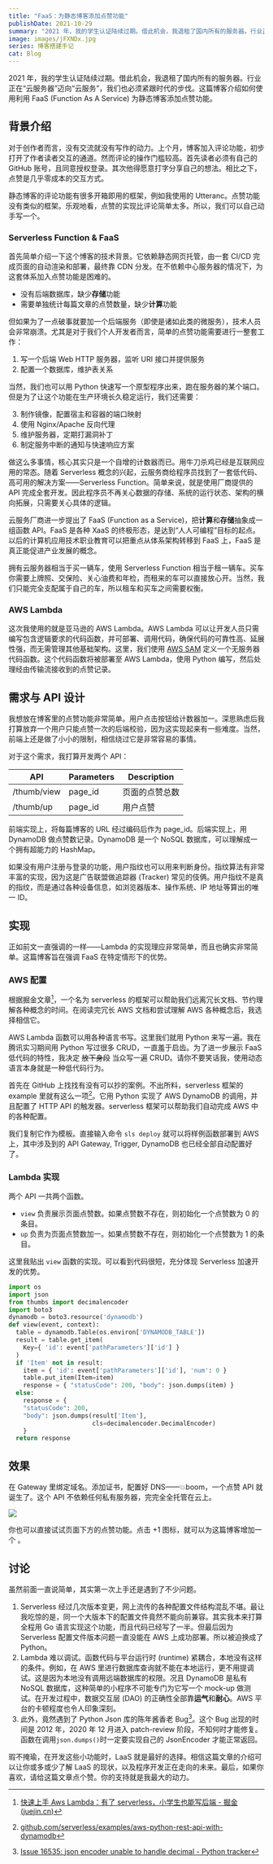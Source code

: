 ```yaml
---
title: "FaaS：为静态博客添加点赞功能"
publishDate: 2021-10-29
summary: "2021 年，我的学生认证陆续过期。借此机会，我退租了国内所有的服务器。行业正在“云服务器”迈向“云服务”，我们也必须紧跟时代的步伐。这篇博客介绍如何使用利用 FaaS (Function As A Service) 为静态博客添加点赞功能。"
image: images/jFXNDx.jpg
series: 博客搭建手记
cat: Blog
---
```


2021 年，我的学生认证陆续过期。借此机会，我退租了国内所有的服务器。行业正在“云服务器”迈向“云服务”，我们也必须紧跟时代的步伐。这篇博客介绍如何使用利用 FaaS (Function As A Service) 为静态博客添加点赞功能。

## 背景介绍

对于创作者而言，没有交流就没有写作的动力。上个月，博客加入评论功能，初步打开了作者读者交互的通道。然而评论的操作门槛较高。首先读者必须有自己的 GitHub 账号，且同意授权登录。其次他得愿意打字分享自己的想法。相比之下，点赞是几乎零成本的交互方式。

静态博客的评论功能有很多开箱即用的框架，例如我使用的 Utteranc。点赞功能没有类似的框架。乐观地看，点赞的实现比评论简单太多。所以，我们可以自己动手写一个。

<Dialog>引入评论区的一个月里，其实一条评论也没有。</Dialog>

### Serverless Function & FaaS

首先简单介绍一下这个博客的技术背景。它依赖静态网页托管，由一套 CI/CD 完成页面的自动渲染和部署，最终靠 CDN 分发。在不依赖中心服务器的情况下，为这套体系加入点赞功能是困难的。

- 没有后端数据库，缺少**存储**功能
- 需要单独统计每篇文章的点赞数量，缺少**计算**功能

但如果为了一点破事就要加一个后端服务（即使是诸如此类的微服务），技术人员会非常崩溃。尤其是对于我们个人开发者而言，简单的点赞功能需要进行一整套工作：

1. 写一个后端 Web HTTP 服务器，监听 URI 接口并提供服务
2. 配置一个数据库，维护表关系

当然，我们也可以用 Python 快速写一个原型程序出来，跑在服务器的某个端口。但是为了让这个功能在生产环境长久稳定运行，我们还需要：

3. 制作镜像，配置宿主和容器的端口映射
4. 使用 Nginx/Apache 反向代理
5. 维护服务器，定期打漏洞补丁
6. 制定服务中断的通知与快速响应方案

做这么多事情，核心其实只是一个自增的计数器而已。用牛刀杀鸡已经是互联网应用的常态。随着 Serverless 概念的兴起，云服务商给程序员找到了一套低代码、高可用的解决方案——Serverless Function。简单来说，就是使用厂商提供的 API 完成全套开发。因此程序员不再关心数据的存储、系统的运行状态、架构的横向拓展，只需要关心具体的逻辑。

云服务厂商进一步提出了 FaaS (Function as a Service)，把**计算**和**存储**抽象成一组函数 API。FaaS 是各种 XaaS 的终极形态，是达到“人人可编程”目标的起点。以后的计算机应用技术职业教育可以把重点从体系架构转移到 FaaS 上，FaaS 是真正能促进产业发展的概念。

<Callout title="Serverless vs Server">
  拥有云服务器相当于买一辆车，使用 Serverless Function
  相当于租一辆车。买车你需要上牌照、交保险、关心油费和年检，而租来的车可以直接放心开。当然，我们只能完全支配属于自己的车，所以租车和买车之间需要权衡。
</Callout>

### AWS Lambda

这次我使用的就是亚马逊的 AWS Lambda。AWS Lambda 可以让开发人员只需编写包含逻辑要求的代码函数，并可部署、调用代码，确保代码的可靠性高、延展性强，而无需管理其他基础架构。这里，我们使用 [AWS SAM](https://docs.aws.amazon.com/lambda/latest/dg/serverless_app.html) 定义一个无服务器代码函数。这个代码函数将被部署至 AWS Lambda，使用 Python 编写，然后处理经由传输流接收到的点赞记录。

## 需求与 API 设计

我想放在博客里的点赞功能非常简单。用户点击按钮给计数器加一。深思熟虑后我打算放弃一个用户只能点赞一次的后端校验，因为这实现起来有一些难度。当然，前端上还是做了小小的限制，相信绕过它是非常容易的事情。

对于这个需求，我打算开发两个 API：

| API         | Parameters | Description    |
| ----------- | ---------- | -------------- |
| /thumb/view | page_id    | 页面的点赞总数 |
| /thumb/up   | page_id    | 用户点赞       |

前端实现上，将每篇博客的 URL 经过编码后作为 page_id。后端实现上，用 DynamoDB 做点赞数记录。DynamoDB 是一个 NoSQL 数据库，可以理解成一个拥有超能力的 HashMap。

<Callout icon="🤔" title="如何实现点赞限制">
  如果没有用户注册与登录的功能，用户指纹也可以用来判断身份。指纹算法有非常丰富的实现，因为这是广告联盟做追踪器
  (Tracker)
  常见的伎俩。用户指纹不是真的指纹，而是通过各种设备信息，如浏览器版本、操作系统、IP
  地址等算出的唯一 ID。
</Callout>

## 实现

正如前文一直强调的一样——Lambda 的实现理应非常简单，而且也确实非常简单。这篇博客旨在强调 FaaS 在特定情形下的优势。

<Dialog>
  下次遇到相同的需求的时候，记得用 FaaS
  去实现。人生苦短，省点时间干点别的吧。
</Dialog>

### AWS 配置

根据掘金文章[^1]，一个名为 serverless 的框架可以帮助我们远离冗长文档、节约理解各种概念的时间。在阅读完冗长 AWS 文档和尝试理解 AWS 各种概念后，我选择相信它。

[^1]: [快速上手 Aws Lambda：有了 serverless，小学生也能写后端 - 掘金 (juejin.cn)](https://juejin.cn/post/6844903879243481101)

AWS Lambda 函数可以用各种语言书写。这里我们就用 Python 来写一遍。我在腾讯实习期间用 Python 写过很多 CRUD，一直羞于启齿。为了进一步展示 FaaS 低代码的特性，我决定 ~~放下身段~~ 当众写一遍 CRUD。请你不要笑话我，使用动态语言本身就是一种低代码行为。

<Dialog>后文会谈到，这篇文章原本的基调是 Go 语言…</Dialog>

首先在 GitHub 上找找有没有可以抄的案例。不出所料，serverless 框架的 example 里就有这么一项[^2]。它用 Python 实现了 AWS DynamoDB 的调用，并且配置了 HTTP API 的触发器。serverless 框架可以帮助我们自动完成 AWS 中的各种配置。

我们复制它作为模板。直接输入命令 `sls deploy` 就可以将样例函数部署到 AWS 上，其中涉及到的 API Gateway, Trigger, DynamoDB 也已经全部自动配置好了。

[^2]: [github.com/serverless/examples/aws-python-rest-api-with-dynamodb](https://github.com/serverless/examples/tree/master/aws-python-rest-api-with-dynamodb)

### Lambda 实现

两个 API 一共两个函数。

- `view` 负责展示页面点赞数。如果点赞数不存在，则初始化一个点赞数为 0 的条目。
- `up` 负责为页面点赞数加一。如果点赞数不存在，则初始化一个点赞数为 1 的条目。

这里我贴出 `view` 函数的实现。可以看到代码很短，充分体现 Serverless 加速开发的优势。

```python
import os
import json
from thumbs import decimalencoder
import boto3
dynamodb = boto3.resource('dynamodb')
def view(event, context):
  table = dynamodb.Table(os.environ['DYNAMODB_TABLE'])
  result = table.get_item(
    Key={ 'id': event['pathParameters']['id'] }
  )
  if 'Item' not in result:
    item = { 'id': event['pathParameters']['id'], 'num': 0 }
    table.put_item(Item=item)
    response = { "statusCode": 200, "body": json.dumps(item) }
  else:
    response = {
    "statusCode": 200,
    "body": json.dumps(result['Item'],
                       cls=decimalencoder.DecimalEncoder)
    }
  return response
```

## 效果

在 Gateway 里绑定域名。添加证书，配置好 DNS——💥boom，一个点赞 API 就诞生了。这个 API 不依赖任何私有服务器，完完全全托管在云上。

![](images/0CtP59.png)

你也可以直接试试页面下方的点赞功能。点击 +1 图标，就可以为这篇博客增加一个 <span className="text-pink-500"><i className="fas fa-heart"></i></span>。

## 讨论

虽然前面一直说简单，其实第一次上手还是遇到了不少问题。

1. Serverless 经过几次版本变更，网上流传的各种配置文件结构混乱不堪。最让我吃惊的是，同一个大版本下的配置文件竟然不能向前兼容。其实我本来打算全程用 Go 语言实现这个功能，而且代码已经写了一半。但最后因为 Serverless 配置文件版本问题一直没能在 AWS 上成功部署。所以被迫换成了 Python。
2. Lambda 难以调试。函数代码与平台运行时 (runtime) 紧耦合，本地没有这样的条件。例如，在 AWS 里进行数据库查询就不能在本地运行，更不用提调试。这是因为本地没有调用远端数据库的权限。况且 DynamoDB 是私有 NoSQL 数据库，这种简单的小程序不可能专门为它写一个 mock-up 做测试。在开发过程中，数据交互层 (DAO) 的正确性全部靠**运气**和**耐心**。AWS 平台的卡顿程度也令人印象深刻。
3. 此外，竟然遇到了 Python Json 库的陈年酱香老 Bug[^3]。这个 Bug 出现的时间是 2012 年，2020 年 12 月进入 patch-review 阶段，不知何时才能修复。函数在调用`json.dumps()`时一定要实现自己的 JsonEncoder 才能正常返回。

[^3]: [Issue 16535: json encoder unable to handle decimal - Python tracker](https://bugs.python.org/issue16535)

瑕不掩瑜，在开发这些小功能时，LaaS 就是最好的选择。相信这篇文章的介绍可以让你或多或少了解 LaaS 的现状，以及程序开发正在走向的未来。最后，如果你喜欢，请给这篇文章点个赞。你的支持就是我最大的动力。
